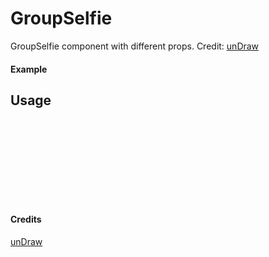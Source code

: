 
<Meta of={GroupSelfie} title="unDraw/GroupSelfie" />

# GroupSelfie

GroupSelfie component with different props.
Credit: [unDraw](https://undraw.co/illustrations)

#### Example

<Canvas of={GroupSelfie.Primary} />

## Usage

```ts
import { GroupSelfie } from "yadl-ui";

const Example = () => {
  return (
      <GroupSelfie />
  );
};

export default Example;
```

#### Credits
[unDraw](https://undraw.co/illustrations)
